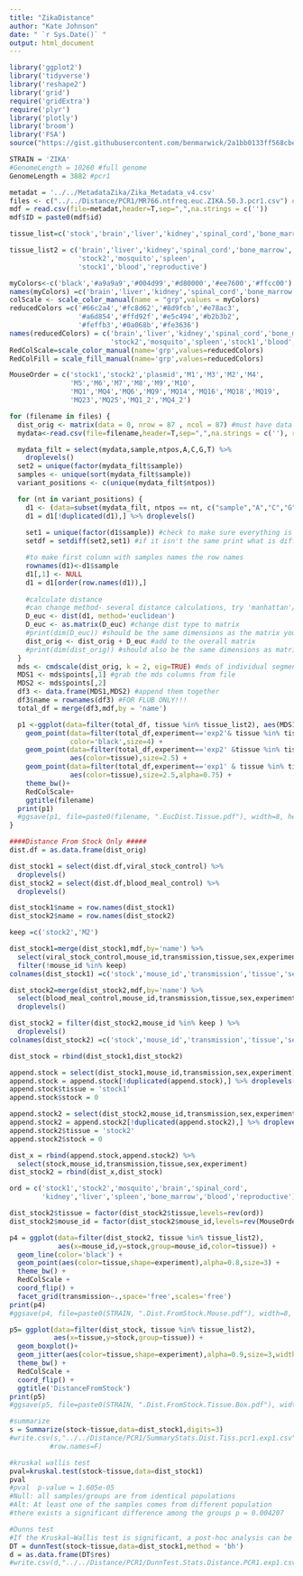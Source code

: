 ```yaml
---
title: "ZikaDistance"
author: "Kate Johnson"
date: " `r Sys.Date()` "
output: html_document
---
```


```r
library('ggplot2')
library('tidyverse')
library('reshape2')
library('grid')
require('gridExtra')
require('plyr')
library('plotly')
library('broom')
library('FSA')
source("https://gist.githubusercontent.com/benmarwick/2a1bb0133ff568cbe28d/raw/fb53bd97121f7f9ce947837ef1a4c65a73bffb3f/geom_flat_violin.R")
```

```r
STRAIN = 'ZIKA'
#GenomeLength = 10260 #full genome
GenomeLength = 3882 #pcr1 
```

```r
metadat = '../../MetadataZika/Zika_Metadata_v4.csv'
files <- c("../../Distance/PCR1/MR766.ntfreq.euc.ZIKA.50.3.pcr1.csv") #set directory first where files are located
mdf = read.csv(file=metadat,header=T,sep=",",na.strings = c(''))
mdf$ID = paste0(mdf$id)
```
  
```r
tissue_list=c('stock','brain','liver','kidney','spinal_cord','bone_marrow')

tissue_list2 = c('brain','liver','kidney','spinal_cord','bone_marrow',
                 'stock2','mosquito','spleen',
                 'stock1','blood','reproductive')

myColors<-c('black','#a9a9a9','#004d99','#d80000','#ee7600','#ffcc00')
names(myColors) =c('brain','liver','kidney','spinal_cord','bone_marrow','stock')
colScale <- scale_color_manual(name = "grp",values = myColors)
reducedColors =c('#66c2a4','#fc8d62','#8d9fcb','#e78ac3',
                 '#a6d854','#ffd92f','#e5c494','#b2b3b2',
                 '#feffb3','#0a068b','#fe3636')
names(reducedColors) = c('brain','liver','kidney','spinal_cord','bone_marrow',
                         'stock2','mosquito','spleen','stock1','blood','reproductive')
RedColScale=scale_color_manual(name='grp',values=reducedColors)
RedColFill = scale_fill_manual(name='grp',values=reducedColors)

MouseOrder = c('stock1','stock2','plasmid','M1','M3','M2','M4',
               'M5','M6','M7','M8','M9','M10',
               'MQ1','MQ4','MQ6','MQ9','MQ14','MQ16','MQ18','MQ19',
               'MQ23','MQ25','MQ1_2','MQ4_2')
```

```r
for (filename in files) {
  dist_orig <- matrix(data = 0, nrow = 87 , ncol = 87) #must have data = 0
  mydata<-read.csv(file=filename,header=T,sep=",",na.strings = c(''), row.names = NULL)

  mydata_filt = select(mydata,sample,ntpos,A,C,G,T) %>% 
    droplevels()
  set2 = unique(factor(mydata_filt$sample))
  samples <- unique(sort(mydata_filt$sample))
  variant_positions <- c(unique(mydata_filt$ntpos))

  for (nt in variant_positions) {
    d1 <- (data=subset(mydata_filt, ntpos == nt, c("sample","A","C","G","T")))
    d1 = d1[!duplicated(d1),] %>% droplevels()
    
    set1 = unique(factor(d1$sample)) #check to make sure everything is the same size throughout
    setdf = setdiff(set2,set1) #if it isn't the same print what is different between the files

    #to make first column with samples names the row names
    rownames(d1)<-d1$sample 
    d1[,1] <- NULL
    d1 = d1[order(row.names(d1)),]
    
    #calculate distance
    #can change method- several distance calculations, try 'manhattan'/L1
    D_euc <- dist(d1, method='euclidean')
    D_euc <- as.matrix(D_euc) #change dist type to matrix
    #print(dim(D_euc)) #should be the same dimensions as the matrix you made above
    dist_orig <- dist_orig + D_euc #add to the overall matrix 
    #print(dim(dist_orig)) #should also be the same dimensions as matrix made above
  }
  mds <- cmdscale(dist_orig, k = 2, eig=TRUE) #mds of individual segment looked at
  MDS1 <- mds$points[,1] #grab the mds columns from file
  MDS2 <- mds$points[,2]
  df3 <- data.frame(MDS1,MDS2) #append them together
  df3$name = rownames(df3) #FOR FLUB ONLY!!!
  total_df = merge(df3,mdf,by = 'name') 

  p1 <-ggplot(data=filter(total_df, tissue %in% tissue_list2), aes(MDS1,MDS2)) +
    geom_point(data=filter(total_df,experiment=='exp2'& tissue %in% tissue_list2),
               color='black',size=4) +
    geom_point(data=filter(total_df,experiment=='exp2' &tissue %in% tissue_list2),
               aes(color=tissue),size=2.5) +
    geom_point(data=filter(total_df,experiment=='exp1' & tissue %in% tissue_list2),
               aes(color=tissue),size=2.5,alpha=0.75) +
    theme_bw()+
    RedColScale+
    ggtitle(filename)
  print(p1)
  #ggsave(p1, file=paste0(filename, ".EucDist.Tissue.pdf"), width=8, height =5,useDingbats=FALSE)
}
```

```r
####Distance From Stock Only #####
dist.df = as.data.frame(dist_orig)

dist_stock1 = select(dist.df,viral_stock_control) %>%
  droplevels()
dist_stock2 = select(dist.df,blood_meal_control) %>%
  droplevels()

dist_stock1$name = row.names(dist_stock1)
dist_stock2$name = row.names(dist_stock2)

keep =c('stock2','M2')

dist_stock1=merge(dist_stock1,mdf,by='name') %>% 
  select(viral_stock_control,mouse_id,transmission,tissue,sex,experiment) %>%
  filter(!mouse_id %in% keep)
colnames(dist_stock1) =c('stock','mouse_id','transmission','tissue','sex','experiment')

dist_stock2=merge(dist_stock2,mdf,by='name') %>% 
  select(blood_meal_control,mouse_id,transmission,tissue,sex,experiment) %>%
  droplevels()

dist_stock2 = filter(dist_stock2,mouse_id %in% keep ) %>%
  droplevels()
colnames(dist_stock2) =c('stock','mouse_id','transmission','tissue','sex','experiment')

dist_stock = rbind(dist_stock1,dist_stock2)

append.stock = select(dist_stock1,mouse_id,transmission,sex,experiment)
append.stock = append.stock[!duplicated(append.stock),] %>% droplevels()
append.stock$tissue = 'stock1'
append.stock$stock = 0 

append.stock2 = select(dist_stock2,mouse_id,transmission,sex,experiment)
append.stock2 = append.stock2[!duplicated(append.stock2),] %>% droplevels()
append.stock2$tissue = 'stock2'
append.stock2$stock = 0 

dist_x = rbind(append.stock,append.stock2) %>%
  select(stock,mouse_id,transmission,tissue,sex,experiment)
dist_stock2 = rbind(dist_x,dist_stock)
```

```r
ord = c('stock1','stock2','mosquito','brain','spinal_cord',
        'kidney','liver','spleen','bone_marrow','blood','reproductive')

dist_stock2$tissue = factor(dist_stock2$tissue,levels=rev(ord))
dist_stock2$mouse_id = factor(dist_stock2$mouse_id,levels=rev(MouseOrder))

p4 = ggplot(data=filter(dist_stock2, tissue %in% tissue_list2),
            aes(x=mouse_id,y=stock,group=mouse_id,color=tissue)) +
  geom_line(color='black') +
  geom_point(aes(color=tissue,shape=experiment),alpha=0.8,size=3) +
  theme_bw() +
  RedColScale +
  coord_flip() +
  facet_grid(transmission~.,space='free',scales='free')
print(p4)
#ggsave(p4, file=paste0(STRAIN, ".Dist.FromStock.Mouse.pdf"), width=8, height =8,useDingbats=FALSE)

p5= ggplot(data=filter(dist_stock, tissue %in% tissue_list2),
           aes(x=tissue,y=stock,group=tissue)) +
  geom_boxplot()+
  geom_jitter(aes(color=tissue,shape=experiment),alpha=0.9,size=3,width=0.2) +
  theme_bw() +
  RedColScale +
  coord_flip() +
  ggtitle('DistanceFromStock')
print(p5)
#ggsave(p5, file=paste0(STRAIN, ".Dist.FromStock.Tissue.Box.pdf"), width=8, height =8,useDingbats=FALSE)
```

```r
#summarize
s = Summarize(stock~tissue,data=dist_stock1,digits=3)
#write.csv(s,"../../Distance/PCR1/SummaryStats.Dist.Tiss.pcr1.exp1.csv",
          #row.names=F)

#kruskal wallis test
pval=kruskal.test(stock~tissue,data=dist_stock1)
pval
#pval  p-value = 1.605e-05
#Null: all samples/groups are from identical populations
#Alt: At least one of the samples comes from different population
#there exists a significant difference among the groups p = 0.004207

#Dunns test
#If the Kruskal–Wallis test is significant, a post-hoc analysis can be performed to #determine which groups differ from each other group. 
DT = dunnTest(stock~tissue,data=dist_stock1,method = 'bh')
d = as.data.frame(DT$res)
#write.csv(d,"../../Distance/PCR1/DunnTest.Stats.Distance.PCR1.exp1.csv",row.names = F)
```